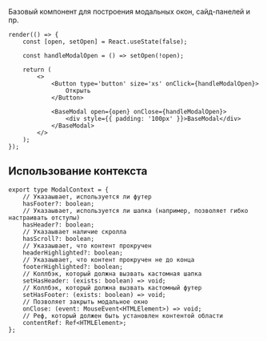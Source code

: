 Базовый компонент для построения модальных окон, сайд-панелей и пр.

```tsx live
render(() => {
    const [open, setOpen] = React.useState(false);

    const handleModalOpen = () => setOpen(!open);

    return (
        <>
            <Button type='button' size='xs' onClick={handleModalOpen}>
                Открыть
            </Button>

            <BaseModal open={open} onClose={handleModalOpen}>
                <div style={{ padding: '100px' }}>BaseModal</div>
            </BaseModal>
        </>
    );
});
```

## Использование контекста

```tsx
export type ModalContext = {
    // Указаывает, используется ли футер
    hasFooter?: boolean;
    // Указаывает, используется ли шапка (например, позволяет гибко настраивать отступы)
    hasHeader?: boolean;
    // Указаывает наличие скролла
    hasScroll?: boolean;
    // Указаывает, что контент прокручен
    headerHighlighted?: boolean;
    // Указаывает, что контент прокручен не до конца
    footerHighlighted?: boolean;
    // Коллбэк, который должна вызвать кастомная шапка
    setHasHeader: (exists: boolean) => void;
    // Коллбэк, который должна вызвать кастомный футер
    setHasFooter: (exists: boolean) => void;
    // Позволяет закрыть модальное окно
    onClose: (event: MouseEvent<HTMLElement>) => void;
    // Реф, который должен быть установлен контентой области
    contentRef: Ref<HTMLElement>;
};
```
